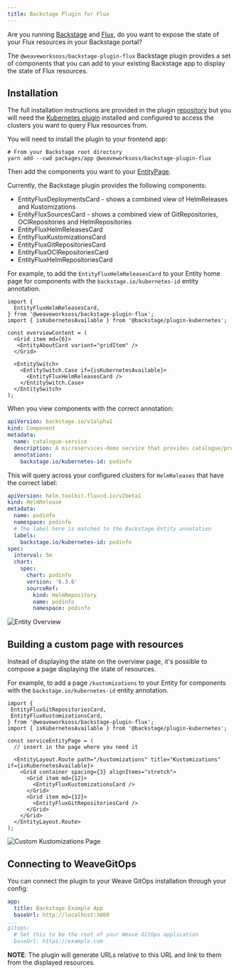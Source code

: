 ```yaml
---
title: Backstage Plugin for Flux
---
```


Are you running [Backstage](https://backstage.io) and [Flux](https://fluxcd.io), do you want to expose the state of your Flux resources in your Backstage portal?

The `@weaveworksoss/backstage-plugin-flux` Backstage plugin provides a set of components that you can add to your existing Backstage app to display the state of Flux resources.

## Installation

The full installation instructions are provided in the plugin [repository](https://github.com/weaveworks/weaveworks-backstage/tree/main/plugins/backstage-plugin-flux) but you will need the [Kubernetes plugin](https://backstage.io/docs/features/kubernetes/) installed and configured to access the clusters you want to query Flux resources from.

You will need to install the plugin to your frontend app:

```console
# From your Backstage root directory
yarn add --cwd packages/app @weaveworksoss/backstage-plugin-flux
```

Then add the components you want to your [EntityPage](https://backstage.io/docs/plugins/integrating-plugin-into-software-catalog/#import-your-plugin-and-embed-in-the-entities-page).

Currently, the Backstage plugin provides the following components:

- EntityFluxDeploymentsCard - shows a combined view of HelmReleases and Kustomizations
- EntityFluxSourcesCard - shows a combined view of GitRepositories, OCIRepositories and HelmRepositories
- EntityFluxHelmReleasesCard
- EntityFluxKustomizationsCard
- EntityFluxGitRepositoriesCard
- EntityFluxOCIRepositoriesCard
- EntityFluxHelmRepositoriesCard

For example, to add the `EntityFluxHelmReleasesCard` to your Entity home page for components with the `backstage.io/kubernetes-id` entity annotation.

```tsx title="packages/app/src/components/catalog/EntityPage.tsx"
import {
  EntityFluxHelmReleasesCard,
} from '@weaveworksoss/backstage-plugin-flux';
import { isKubernetesAvailable } from '@backstage/plugin-kubernetes';

const overviewContent = (
  <Grid item md={6}>
   <EntityAboutCard variant="gridItem" />
  </Grid>

  <EntitySwitch>
    <EntitySwitch.Case if={isKubernetesAvailable}>
      <EntityFluxHelmReleasesCard />
    </EntitySwitch.Case>
  </EntitySwitch>
);
```

When you view components with the correct annotation:

```yaml
apiVersion: backstage.io/v1alpha1
kind: Component
metadata:
  name: catalogue-service
  description: A microservices-demo service that provides catalogue/product information
  annotations:
    backstage.io/kubernetes-id: podinfo
```

This will query across your configured clusters for `HelmReleases` that have the correct label:

```yaml
apiVersion: helm.toolkit.fluxcd.io/v2beta1
kind: HelmRelease
metadata:
  name: podinfo
  namespace: podinfo
  # The label here is matched to the Backstage Entity annotation
  labels:
    backstage.io/kubernetes-id: podinfo
spec:
  interval: 5m
  chart:
    spec:
      chart: podinfo
      version: '6.3.6'
      sourceRef:
        kind: HelmRepository
        name: podinfo
        namespace: podinfo
```

![Entity Overview](img/helm-releases-in-overview.png)

## Building a custom page with resources

Instead of displaying the state on the overview page, it's possible to compose a page displaying the state of resources.

For example, to add a page `/kustomizations` to your Entity for components with the `backstage.io/kubernetes-id` entity annotation.

```tsx title="packages/app/src/components/catalog/EntityPage.tsx"
import {
 EntityFluxGitRepositoriesCard,
 EntityFluxKustomizationsCard,
} from '@weaveworksoss/backstage-plugin-flux';
import { isKubernetesAvailable } from '@backstage/plugin-kubernetes';

const serviceEntityPage = (
  // insert in the page where you need it

  <EntityLayout.Route path="/kustomizations" title="Kustomizations" if={isKubernetesAvailable}>
    <Grid container spacing={3} alignItems="stretch">
      <Grid item md={12}>
        <EntityFluxKustomizationsCard />
      </Grid>
      <Grid item md={12}>
        <EntityFluxGitRepositoriesCard />
      </Grid>
    </Grid>
  </EntityLayout.Route>
);
```

![Custom Kustomizations Page](img/kustomizations-tab.png)

## Connecting to WeaveGitOps

You can connect the plugin to your Weave GitOps installation through your config:

```yaml title="app-config.yaml"
app:
  title: Backstage Example App
  baseUrl: http://localhost:3000
...
gitops:
  # Set this to be the root of your Weave GitOps application
  baseUrl: https://example.com
```

**NOTE**: The plugin will generate URLs relative to this URL and link to them from the displayed resources.
